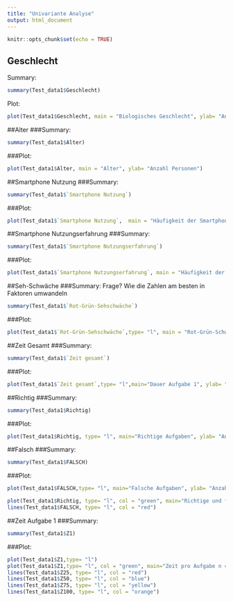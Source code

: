 ```yaml
---
title: "Univariante Analyse"
output: html_document
---
```


```r
knitr::opts_chunk$set(echo = TRUE)
```

## Geschlecht
Summary:
```r
summary(Test_data1$Geschlecht)
```
Plot:

```r
plot(Test_data1$Geschlecht, main = "Biologisches Geschlecht", ylab= "Anzahl Personen")
```

##Alter
###Summary:
```r
summary(Test_data1$Alter)
```

###Plot:

```r
plot(Test_data1$Alter, main = "Alter", ylab= "Anzahl Personen")
```

##Smartphone Nutzung
###Summary:
```r
summary(Test_data1$`Smartphone Nutzung`)
```

###Plot:

```r
plot(Test_data1$`Smartphone Nutzung`,  main = "Häufigkeit der Smartphonenutzung", ylab= "Anzahl Personen")
```
##Smartphone Nutzungserfahrung
###Summary:
```r
summary(Test_data1$`Smartphone Nutzungserfahrung`)
```

###Plot:

```r
plot(Test_data1$`Smartphone Nutzungserfahrung`, main = "Häufigkeit der Smartphone-Erfahrung", ylab= "Anzahl Personen")
```
##Seh-Schwäche
###Summary:
Frage? Wie die Zahlen am besten in Faktoren umwandeln
```r
summary(Test_data1$`Rot-Grün-Sehschwäche`)
```

###Plot:

```r
plot(Test_data1$`Rot-Grün-Sehschwäche`,type= "l", main = "Rot-Grün-Schwäche", ylab= "Ausprägung", xlab = "Versuchsteilnehmer")
```

##Zeit Gesamt
###Summary:
```r
summary(Test_data1$`Zeit gesamt`)
```

###Plot:

```r
plot(Test_data1$`Zeit gesamt`,type= "l",main="Dauer Aufgabe 1", ylab= "Zeit in Sekunden", xlab = "Versuchsteilnehmer")
```

##Richtig
###Summary:
```r
summary(Test_data1$Richtig)
```

###Plot:

```r
plot(Test_data1$Richtig, type= "l", main="Richtige Aufgaben", ylab= "Anzahl", xlab = "Versuchsteilnehmer")
```

##Falsch
###Summary:
```r
summary(Test_data1$FALSCH)
```

###Plot:

```r
plot(Test_data1$FALSCH,type= "l", main="Falsche Aufgaben", ylab= "Anzahl falsche Aufgabe", xlab = "Versuchsteilnehmer")
```

```r
plot(Test_data1$Richtig, type= "l", col = "green", main="Richtige und falsche Aufgaben", ylab= "Anzahl", xlab = "Versuchsteilnehmer")
lines(Test_data1$FALSCH, type= "l", col = "red")
```

##Zeit Aufgabe 1 
###Summary:
```r
summary(Test_data1$Z1)
```

###Plot:

```r
plot(Test_data1$Z1,type= "l")
plot(Test_data1$Z1,type= "l", col = "green", main="Zeit pro Aufgabe n = 1, 25, 50, 75, 100", ylab= "Zeit in Sekunden", xlab = "Versuchsteilnehmer",ylim = c(100, 250))
lines(Test_data1$Z25, type= "l", col = "red")
lines(Test_data1$Z50, type= "l", col = "blue")
lines(Test_data1$Z75, type= "l", col = "yellow")
lines(Test_data1$Z100, type= "l", col = "orange")
```